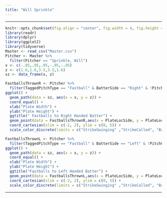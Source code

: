 ```yaml
---
title: "Will Sprinkle"
---
```


<hr>

```r
knitr::opts_chunk$set(fig.align = "center", fig.width = 4, fig.height = 4, comment = NA, message = FALSE, warning = FALSE, echo = FALSE)
library(readr)
library(dplyr)
library(ggplot2)
library(tidyverse)
Master <- read_csv("Master.csv")
Pitcher <- Master %>%
  filter(Pitcher == "Sprinkle, Will")
x <- c(-.95,.95,.95,-.95,-.95)
z <- c(1.6,1.6,3.5,3.5,1.6)
sz <- data_frame(x, z)
```

```r
FastballsThrownR <- Pitcher %>%
  filter(TaggedPitchType == "Fastball" & BatterSide == "Right" & !PitchCall == "Undefined")
ggplot() +
  geom_path(data = sz, aes(x = x, y = z)) +
  coord_equal() +
  xlab("Plate Width") +
  ylab("Plate Height") +
  ggtitle(" Fastballs to Right Handed Batter") +
  geom_point(data = FastballsThrownR,aes(x = PlateLocSide, y = PlateLocHeight, color = PitchCall)) +
  coord_cartesian(xlim = c(-2, 2), ylim = c(0, 5)) +
  scale_color_discrete(limits = c("StrikeSwinging" ,"StrikeCalled", "BallCalled", "HitByPitch", "InPlay", "FoulBall"))
```

```r
FastballsThrownL <- Pitcher %>%
  filter(TaggedPitchType == "Fastball" & BatterSide == "Left" & !PitchCall == "Undefined")
ggplot() +
  geom_path(data = sz, aes(x = x, y = z)) +
  coord_equal() +
  xlab("Plate Width") +
  ylab("Plate Height") +
  ggtitle("Fastballs to Left Handed Batter") +
  geom_point(data = FastballsThrownL,aes(x = PlateLocSide, y = PlateLocHeight, color = PitchCall)) +
  coord_cartesian(xlim = c(-2, 2), ylim = c(0, 5)) +
  scale_color_discrete(limits = c("StrikeSwinging" ,"StrikeCalled", "BallCalled", "HitByPitch", "InPlay", "FoulBall"))
```

<hr>